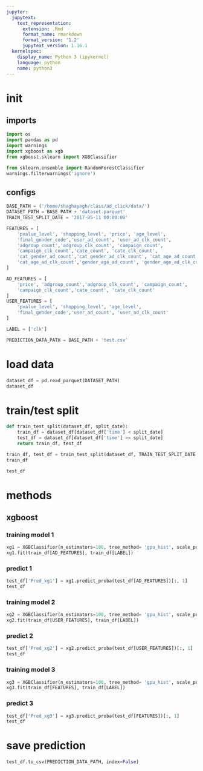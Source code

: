 ```yaml
---
jupyter:
  jupytext:
    text_representation:
      extension: .Rmd
      format_name: rmarkdown
      format_version: '1.2'
      jupytext_version: 1.16.1
  kernelspec:
    display_name: Python 3 (ipykernel)
    language: python
    name: python3
---
```


# init


## imports

```python
import os
import pandas as pd
import warnings
import xgboost as xgb
from xgboost.sklearn import XGBClassifier

from sklearn.ensemble import RandomForestClassifier
warnings.filterwarnings('ignore')
```

## configs

```python
BASE_PATH = ('/home/shaghayegh/class/ad_click/data/')
DATASET_PATH = BASE_PATH + 'dataset.parquet'
TRAIN_TEST_SPLIT_DATE = '2017-05-11 00:00:00'

FEATURES = [
    'pvalue_level', 'shopping_level', 'price', 'age_level',
    'final_gender_code','user_ad_count', 'user_ad_clk_count',
    'adgroup_count','adgroup_clk_count', 'campaign_count',
    'campaign_clk_count','cate_count', 'cate_clk_count',
    'cat_gender_ad_count','cat_gender_ad_clk_count', 'cat_age_ad_count',
    'cat_age_ad_clk_count','gender_age_ad_count', 'gender_age_ad_clk_count'
]

AD_FEATURES = [
    'price', 'adgroup_count','adgroup_clk_count', 'campaign_count',
    'campaign_clk_count','cate_count', 'cate_clk_count'
]
USER_FEATURES = [
    'pvalue_level', 'shopping_level', 'age_level',
    'final_gender_code','user_ad_count', 'user_ad_clk_count'
]

LABEL = ['clk']

PREDICTION_DATA_PATH = BASE_PATH + 'test.csv'
```

# load data

```python
dataset_df = pd.read_parquet(DATASET_PATH)
dataset_df
```

# train/test split

```python
def train_test_split(dataset_df, split_date):
    train_df = dataset_df[dataset_df['time'] < split_date]
    test_df = dataset_df[dataset_df['time'] >= split_date]
    return train_df, test_df

train_df, test_df = train_test_split(dataset_df, TRAIN_TEST_SPLIT_DATE )
train_df
```

```python
test_df
```

# methods


## xgboost


### training model 1

```python
xg1 = XGBClassifier(n_estimators=100, tree_method= 'gpu_hist', scale_pos_weight = 95 / 5)
xg1.fit(train_df[AD_FEATURES], train_df[LABEL])
```

### predict 1

```python
test_df['Pred_xg1'] = xg1.predict_proba(test_df[AD_FEATURES])[:, 1]
test_df
```

### training model 2

```python
xg2 = XGBClassifier(n_estimators=100, tree_method= 'gpu_hist', scale_pos_weight = 95 / 5)
xg2.fit(train_df[USER_FEATURES], train_df[LABEL])
```

### predict 2

```python
test_df['Pred_xg2'] = xg2.predict_proba(test_df[USER_FEATURES])[:, 1]
test_df
```

### training model 3

```python
xg3 = XGBClassifier(n_estimators=100, tree_method= 'gpu_hist', scale_pos_weight = 95 / 5)
xg3.fit(train_df[FEATURES], train_df[LABEL])
```

### predict 3

```python
test_df['Pred_xg3'] = xg3.predict_proba(test_df[FEATURES])[:, 1]
test_df
```

# save prediction

```python
test_df.to_csv(PREDICTION_DATA_PATH, index=False)
```

```python

```
